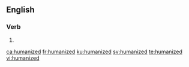 ==English==

===Verb===
{{head|en|verb form}}

# {{en-past of|humanize}}

[[ca:humanized]]
[[fr:humanized]]
[[ku:humanized]]
[[sv:humanized]]
[[te:humanized]]
[[vi:humanized]]